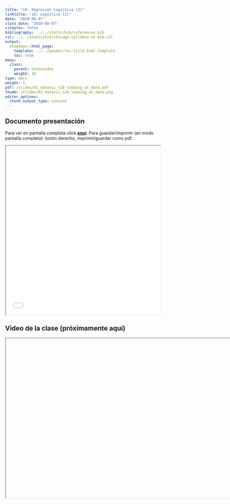 ```yaml
---
title: "10: Regresión logística (2)"
linktitle: "10: Logística (2)"
date: "2020-08-07"
class_date: "2020-08-07"
citeproc: false
bibliography: ../../static/bib/references.bib
csl: ../../static/bib/chicago-syllabus-no-bib.csl
output:
  blogdown::html_page:
    template: ../../pandoc/toc-title_html.template
    toc: true
menu:
  class:
    parent: Contenidos
    weight: 10
type: docs
weight: 1
pdf: /slides/01_dataviz_s20_looking_at_data.pdf
thumb: /slides/01_dataviz_s20_looking_at_data.png
editor_options:
  chunk_output_type: console
---
```


## Documento presentación

<span class="sidenote">Para ver en pantalla completa click [**aquí**](/slides/10-logit2/10_logit2.html). Para guardar/imprimir (en modo pantalla completa): botón derecho, imprimir/guardar como pdf. </span>

<iframe src=/slides/10-logit2/10_logit2.html height="550" width=100% allowfullscreen="true">
</iframe>

## Video de la clase (próximamente aquí)

<iframe src=" " width="940" height="520"></iframe>
